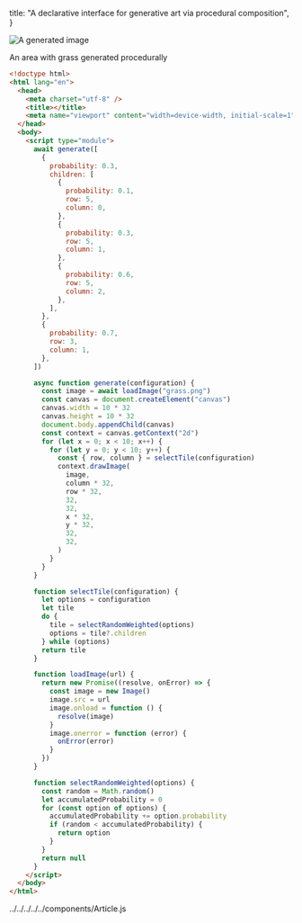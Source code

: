 
  title:
    "A declarative interface for generative art via procedural composition",
}

<Article title="A declarative interface for generative art via procedural composition">
  <img
    src="/images/a-declarative-interface-for-generative-art-via-procedural-composition/1.png"
    alt="A generated image"
  />

An area with grass generated procedurally

```html
<!doctype html>
<html lang="en">
  <head>
    <meta charset="utf-8" />
    <title></title>
    <meta name="viewport" content="width=device-width, initial-scale=1" />
  </head>
  <body>
    <script type="module">
      await generate([
        {
          probability: 0.3,
          children: [
            {
              probability: 0.1,
              row: 5,
              column: 0,
            },
            {
              probability: 0.3,
              row: 5,
              column: 1,
            },
            {
              probability: 0.6,
              row: 5,
              column: 2,
            },
          ],
        },
        {
          probability: 0.7,
          row: 3,
          column: 1,
        },
      ])

      async function generate(configuration) {
        const image = await loadImage("grass.png")
        const canvas = document.createElement("canvas")
        canvas.width = 10 * 32
        canvas.height = 10 * 32
        document.body.appendChild(canvas)
        const context = canvas.getContext("2d")
        for (let x = 0; x < 10; x++) {
          for (let y = 0; y < 10; y++) {
            const { row, column } = selectTile(configuration)
            context.drawImage(
              image,
              column * 32,
              row * 32,
              32,
              32,
              x * 32,
              y * 32,
              32,
              32,
            )
          }
        }
      }

      function selectTile(configuration) {
        let options = configuration
        let tile
        do {
          tile = selectRandomWeighted(options)
          options = tile?.children
        } while (options)
        return tile
      }

      function loadImage(url) {
        return new Promise((resolve, onError) => {
          const image = new Image()
          image.src = url
          image.onload = function () {
            resolve(image)
          }
          image.onerror = function (error) {
            onError(error)
          }
        })
      }

      function selectRandomWeighted(options) {
        const random = Math.random()
        let accumulatedProbability = 0
        for (const option of options) {
          accumulatedProbability += option.probability
          if (random < accumulatedProbability) {
            return option
          }
        }
        return null
      }
    </script>
  </body>
</html>
```

</Article>
../../../../../components/Article.js
